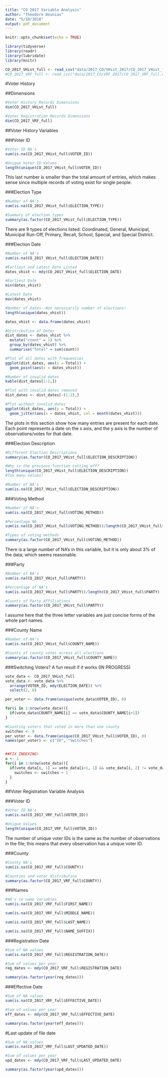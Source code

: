 ```yaml
---
title: "CO 2017 Variable Analysis"
author: "Theodore Dounias"
date: "5/10/2018"
output: pdf_document
---
```


```r
knitr::opts_chunk$set(echo = TRUE)

library(tidyverse)
library(readr)
library(lubridate)
library(knitr)

CO_2017_VHist_full <- read_csv("data/2017_CO/VHist_2017/CO_2017_VHist_full.csv")
#CO_2017_VRF_full <- read_csv("data/2017_CO/VRF_2017/CO_2017_VRF_full.csv")
```

#Voter History

##Dimensions

```r
#Voter History Records Dimensions
dim(CO_2017_VHist_full)

#Voter Registration Records Dimensions
dim(CO_2017_VRF_full)
```
    
##Voter History Variables
   
###Voter ID
    
```r
#Voter ID NA's
sum(is.na(CO_2017_VHist_full$VOTER_ID))

#Unique Voter ID Values
length(unique(CO_2017_VHist_full$VOTER_ID))
```
   
This last number is smaller than the total amount of entries, which makes sense since multiple records of voting exist for single people.
    
###Election Type
    
```r
#Number of NA's
sum(is.na(CO_2017_VHist_full$ELECTION_TYPE))

#Summary of election types
summary(as.factor(CO_2017_VHist_full$ELECTION_TYPE))
```
   
There are 9 types of elections listed: Coordinated, General, Municipal, Municipal Run-Off, Primary, Recall, School, Special, and Special District.
    
###Election Date
   
```r
#Number of NA's
sum(is.na(CO_2017_VHist_full$ELECTION_DATE))

#Earliest and Latest Date Listed
dates_vhist <- mdy(CO_2017_VHist_full$ELECTION_DATE)

#Earliest Date
min(dates_vhist)

#Latest Date
max(dates_vhist)

#Number of Dates--Not necessarily number of elections!
length(unique(dates_vhist))

dates_vhist <- data.frame(dates_vhist)

#Distribution of Dates
dist_dates <- dates_vhist %>%
  mutate("count" = 1) %>%
  group_by(dates_vhist) %>%
  summarise("Total" = sum(count))

#Plot of all dates with frequencies
ggplot(dist_dates, aes(y = Total)) +
  geom_point(aes(x = dates_vhist))

#Number of invalid dates
kable(dist_dates[1:2,])

#Plot with invalid dates removed
dist_dates <- dist_dates[-(1:2),]

#Plot without invalid dates
ggplot(dist_dates, aes(y = Total)) +
  geom_jitter(aes(x = dates_vhist, col = month(dates_vhist)))
```
   
The plots in this section show how many entries are present for each date. Each point represents a date on the x axis, and the y axis is the number of observations/votes for that date.
   
###Election Description

```r
#Different Election Descriptions
summary(as.factor(CO_2017_VHist_full$ELECTION_DESCRIPTION))

#Why is the previous function cutting off?
length(unique(CO_2017_VHist_full$ELECTION_DESCRIPTION))
#Too many values!

#Number of NA's
sum(is.na(CO_2017_VHist_full$ELECTION_DESCRIPTION))
```
    
###Voting Method
   
```r
#Number of NA's
sum(is.na(CO_2017_VHist_full$VOTING_METHOD))

#Percentage NA
sum(is.na(CO_2017_VHist_full$VOTING_METHOD))/length(CO_2017_VHist_full$VOTING_METHOD)

#Types of voting methods
summary(as.factor(CO_2017_VHist_full$VOTING_METHOD))
```
   
There is a large number of NA's in this variable, but it is only about 3% of the data; which seems reasonable.
   
###Party

```r
#Number of NA's
sum(is.na(CO_2017_VHist_full$PARTY))

#Percentage of NA's
sum(is.na(CO_2017_VHist_full$PARTY))/length(CO_2017_VHist_full$PARTY)

#Counts of Party Affiliations
summary(as.factor(CO_2017_VHist_full$PARTY))
```
   
I assume here that the three letter variables are just concise forms of the whole part names.
   
###County Name

```r
#Number of NA's
sum(is.na(CO_2017_VHist_full$COUNTY_NAME))

#Counts of county votes across all elections
summary(as.factor(CO_2017_VHist_full$COUNTY_NAME))
```

###Switching Voters? A fun result if it works (IN PROGRESS)
```r
vote_data <- CO_2017_VHist_full
vote_data <- vote_data %>%
  arrange(VOTER_ID, mdy(ELECTION_DATE)) %>%
  select(2, 8)

per_voter <- data.frame(unique(vote_data$VOTER_ID), 0)

for(i in 1:nrow(vote_data)){
  if(vote_data$COUNTY_NAME[i] == vote_data$COUNTY_NAME[i+1])
}

#Counting voters that voted in more than one county
switches <- 0
per_voter <- data.frame(unique(CO_2017_VHist_full$VOTER_ID), 0)
names(per_voter) <- c("ID", "Switches")


##FIX INDEXING!
a <- 1
for(i in 1:nrow(vote_data)){
  if(vote_data[i, 1] == vote_data[i+1, 1] && vote_data[i, 2] != vote_data[i+1, 2]) {
    switches <- switches + 1
  }
}

```
   
##Voter Registration Variable Analysis

###Voter ID
```r
#Voter ID NA's
sum(is.na(CO_2017_VRF_full$VOTER_ID))

#Unique Values
length(unique(CO_2017_VRF_full$VOTER_ID))
```
The number of unique voter IDs is the same as the number of observations in the file; this means that every observation has a unique voter ID.

###County
```r
#County NA's
sum(is.na(CO_2017_VRF_full$COUNTY))

#Counties and voter distribution
summary(as.factor(CO_2017_VRF_full$COUNTY))
```
   
###Names

```r
#NA's in name variables
sum(is.na(CO_2017_VRF_full$FIRST_NAME))

sum(is.na(CO_2017_VRF_full$MIDDLE_NAME))

sum(is.na(CO_2017_VRF_full$LAST_NAME))

sum(is.na(CO_2017_VRF_full$NAME_SUFFIX))
```
  
###Registration Date
```r
#Sum of NA values
sum(is.na(CO_2017_VRF_full$REGISTRATION_DATE))

#Sum of values per year
reg_dates <- mdy(CO_2017_VRF_full$REGISTRATION_DATE)

summary(as.factor(year(reg_dates)))
```
   
###Effective Date
```r
#Sum of NA values
sum(is.na(CO_2017_VRF_full$EFFECTIVE_DATE))

#Sum of values per year
eff_dates <- mdy(CO_2017_VRF_full$EFFECTIVE_DATE)

summary(as.factor(year(eff_dates)))
```
   
#Last update of file date
```r
#Sum of NA values
sum(is.na(CO_2017_VRF_full$LAST_UPDATED_DATE))

#Sum of values per year
upd_dates <- mdy(CO_2017_VRF_full$LAST_UPDATED_DATE)

summary(as.factor(year(upd_dates)))
```


